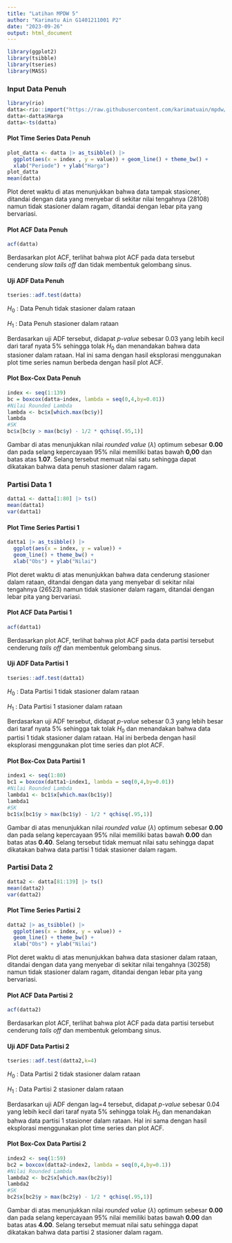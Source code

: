 ```yaml
---
title: "Latihan MPDW 5"
author: "Karimatu Ain G1401211001 P2"
date: "2023-09-26"
output: html_document
---
```


```r
library(ggplot2)
library(tsibble)
library(tseries)
library(MASS)
```

### Input Data Penuh

```r
library(rio)
datta<-rio::import("https://raw.githubusercontent.com/karimatuain/mpdw/main/Data/Data%20MPDW%201.csv")
datta<-datta$Harga
datta<-ts(datta)
```

#### Plot Time Series Data Penuh

```r
plot_datta <- datta |> as_tsibble() |> 
  ggplot(aes(x = index , y = value)) + geom_line() + theme_bw() +
  xlab("Periode") + ylab("Harga")
plot_datta
mean(datta)
```

Plot deret waktu di atas menunjukkan bahwa data tampak stasioner, ditandai dengan data yang menyebar di sekitar nilai tengahnya (28108) namun tidak stasioner dalam ragam, ditandai dengan lebar pita yang bervariasi.

#### Plot ACF Data Penuh

```r
acf(datta)
```

Berdasarkan plot ACF, terlihat bahwa plot ACF pada data tersebut cenderung *slow tails off* dan tidak membentuk gelombang sinus.

#### Uji ADF Data Penuh

```r
tseries::adf.test(datta)
```

$H_0$ : Data Penuh tidak stasioner dalam rataan

$H_1$ : Data Penuh stasioner dalam rataan

Berdasarkan uji ADF tersebut, didapat *p-value* sebesar 0.03 yang lebih kecil dari taraf nyata 5% sehingga tolak $H_0$ dan menandakan bahwa data stasioner dalam rataan. Hal ini sama dengan hasil eksplorasi menggunakan plot time series namun berbeda dengan hasil plot ACF.

#### Plot Box-Cox Data Penuh

```r
index <- seq(1:139)
bc = boxcox(datta~index, lambda = seq(0,4,by=0.01))
#Nilai Rounded Lambda
lambda <- bc$x[which.max(bc$y)]
lambda
#SK
bc$x[bc$y > max(bc$y) - 1/2 * qchisq(.95,1)]
```

Gambar di atas menunjukkan nilai *rounded value* ($\lambda$) optimum sebesar **0.00** dan pada selang kepercayaan 95% nilai memiliki batas bawah **0,00** dan batas atas **1.07**. Selang tersebut memuat nilai satu sehingga dapat dikatakan bahwa data penuh stasioner dalam ragam.

### Partisi Data 1

```r
datta1 <- datta[1:80] |> ts()
mean(datta1)
var(datta1)
```

#### Plot Time Series Partisi 1

```r
datta1 |> as_tsibble() |> 
  ggplot(aes(x = index, y = value)) +
  geom_line() + theme_bw() +
  xlab("Obs") + ylab("Nilai")
```

Plot deret waktu di atas menunjukkan bahwa data cenderung stasioner dalam rataan, ditandai dengan data yang menyebar di sekitar nilai tengahnya (26523) namun tidak stasioner dalam ragam, ditandai dengan lebar pita yang bervariasi.

#### Plot ACF Data Partisi 1

```r
acf(datta1)
```

Berdasarkan plot ACF, terlihat bahwa plot ACF pada data partisi tersebut cenderung *tails off* dan membentuk gelombang sinus.

#### Uji ADF Data Partisi 1

```r
tseries::adf.test(datta1)
```

$H_0$ : Data Partisi 1 tidak stasioner dalam rataan

$H_1$ : Data Partisi 1 stasioner dalam rataan

Berdasarkan uji ADF tersebut, didapat *p-value* sebesar 0.3 yang lebih besar dari taraf nyata 5% sehingga tak tolak $H_0$ dan menandakan bahwa data partisi 1 tidak stasioner dalam rataan. Hal ini berbeda dengan hasil eksplorasi menggunakan plot time series dan plot ACF.

#### Plot Box-Cox Data Partisi 1

```r
index1 <- seq(1:80)
bc1 = boxcox(datta1~index1, lambda = seq(0,4,by=0.01))
#Nilai Rounded Lambda
lambda1 <- bc1$x[which.max(bc1$y)]
lambda1
#SK
bc1$x[bc1$y > max(bc1$y) - 1/2 * qchisq(.95,1)]
```

Gambar di atas menunjukkan nilai *rounded value* ($\lambda$) optimum sebesar **0.00** dan pada selang kepercayaan 95% nilai memiliki batas bawah **0.00** dan batas atas **0.40**. Selang tersebut tidak memuat nilai satu sehingga dapat dikatakan bahwa data partisi 1 tidak stasioner dalam ragam.

### Partisi Data 2

```r
datta2 <- datta[81:139] |> ts()
mean(datta2)
var(datta2)
```

#### Plot Time Series Partisi 2

```r
datta2 |> as_tsibble() |> 
  ggplot(aes(x = index, y = value)) +
  geom_line() + theme_bw() +
  xlab("Obs") + ylab("Nilai")
```

Plot deret waktu di atas menunjukkan bahwa data stasioner dalam rataan, ditandai dengan data yang menyebar di sekitar nilai tengahnya (30258) namun tidak stasioner dalam ragam, ditandai dengan lebar pita yang bervariasi.

#### Plot ACF Data Partisi 2

```r
acf(datta2)
```
Berdasarkan plot ACF, terlihat bahwa plot ACF pada data partisi tersebut cenderung *tails off* dan membentuk gelombang sinus.

#### Uji ADF Data Partisi 2

```r
tseries::adf.test(datta2,k=4)
```

$H_0$ : Data Partisi 2 tidak stasioner dalam rataan 

$H_1$ : Data Partisi 2 stasioner dalam rataan

Berdasarkan uji ADF dengan lag=4 tersebut, didapat *p-value* sebesar 0.04 yang lebih kecil dari taraf nyata 5% sehingga tolak $H_0$ dan menandakan bahwa data partisi 1 stasioner dalam rataan. Hal ini sama dengan hasil eksplorasi menggunakan plot time series dan plot ACF.

#### Plot Box-Cox Data Partisi 2

```r
index2 <- seq(1:59)
bc2 = boxcox(datta2~index2, lambda = seq(0,4,by=0.1))
#Nilai Rounded Lambda
lambda2 <- bc2$x[which.max(bc2$y)]
lambda2
#SK
bc2$x[bc2$y > max(bc2$y) - 1/2 * qchisq(.95,1)]
```

Gambar di atas menunjukkan nilai *rounded value* ($\lambda$) optimum sebesar **0.00** dan pada selang kepercayaan 95% nilai memiliki batas bawah **0.00** dan batas atas **4.00**. Selang tersebut memuat nilai satu sehingga dapat dikatakan bahwa data partisi 2 stasioner dalam ragam.
